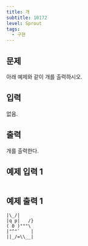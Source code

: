 ```yaml
---
title: 개
subtitle: 10172
level: Sprout
tags:
  - 구현
---
```


## 문제

아래 예제와 같이 개를 출력하시오.

## 입력

없음.

## 출력

개를 출력한다.

## 예제 입력 1

```

```

## 예제 출력 1

```
|\_/|
|q p|   /}
( 0 )"""\
|"^"`    |
||_/=\\__|
```
